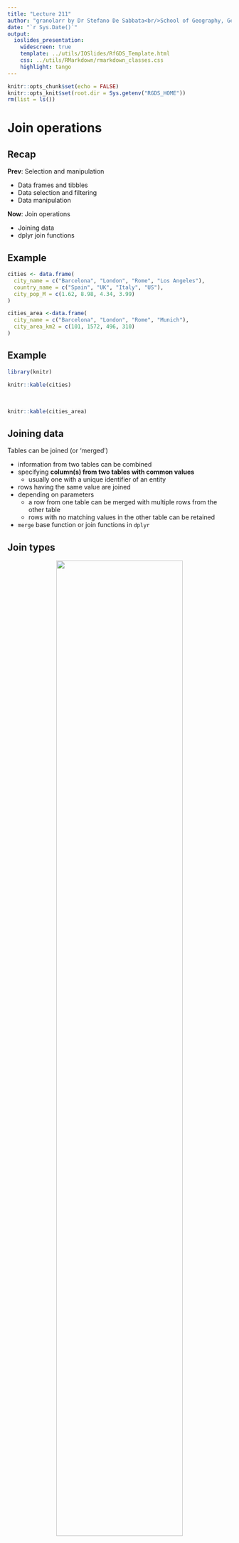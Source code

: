 ```yaml
---
title: "Lecture 211"
author: "granolarr by Dr Stefano De Sabbata<br/>School of Geography, Geology, and the Env.<br/>University of Leicester<br/><a href=\"https://github.com/r-for-geographic-data-science/granolarr\">github.com/sdesabbata/r-for-geographic-data-science</a><br/><a href=\"mailto:s.desabbata@le.ac.uk\">s.desabbata&commat;le.ac.uk</a> &vert; <a href=\"https://twitter.com/maps4thought\">&commat;maps4thought</a><br/>text licensed under <a href=\"https://creativecommons.org/licenses/by-sa/4.0/\">CC BY-SA 4.0</a>, code licensed under <a href=\"https://www.gnu.org/licenses/gpl-3.0.html\">GNU GPL v3.0</a>"
date: "`r Sys.Date()`"
output:
  ioslides_presentation:
    widescreen: true
    template: ../utils/IOSlides/RfGDS_Template.html
    css: ../utils/RMarkdown/rmarkdown_classes.css
    highlight: tango
---
```


```r
knitr::opts_chunk$set(echo = FALSE)
knitr::opts_knit$set(root.dir = Sys.getenv("RGDS_HOME"))
rm(list = ls())
```



# Join operations



## Recap

**Prev**: Selection and manipulation

- Data frames and tibbles
- Data selection and filtering
- Data manipulation

**Now**: Join operations

- Joining data
- dplyr join functions


## Example

```r
cities <- data.frame(
  city_name = c("Barcelona", "London", "Rome", "Los Angeles"),
  country_name = c("Spain", "UK", "Italy", "US"),
  city_pop_M = c(1.62, 8.98, 4.34, 3.99)
)

cities_area <-data.frame(
  city_name = c("Barcelona", "London", "Rome", "Munich"),
  city_area_km2 = c(101, 1572, 496, 310)
)
```

## Example

```r
library(knitr)

knitr::kable(cities)
```

<br/>

```r
knitr::kable(cities_area)
```





## Joining data

Tables can be joined (or 'merged')

- information from two tables can be combined
- specifying **column(s) from two tables with common values**
    - usually one with a unique identifier of an entity
- rows having the same value are joined
- depending on parameters
    - a row from one table can be merged with multiple rows from the other table
    - rows with no matching values in the other table can be retained
- `merge` base function or join functions in `dplyr`



## Join types

<center>
 ![](images/joins.png){width=75%}

<center>



## dplyr joins

`dplyr` provides [a series of join verbs](https://dplyr.tidyverse.org/reference/join.html)

- **Mutating joins**
  - `inner_join`: inner join
  - `left_join`: left join
  - `right_join`: right join
  - `full_join`: full join
- **Nesting joins**
  - `nest_join`: all rows columns from left table, plus a column of tibbles with matching from right
- **Filtering joins** (keep only columns from left)
  - `semi_join`: , rows from left where match with right
  - `anti_join`: rows from left where no match with right


```r
library(tidyverse)
```


## dplyr::full_join

- `full_join` combines all the available data

```r
dplyr::full_join(
  # first argument, left table
  # second argument, right table
  cities, cities_area, 
  # specify which column to be matched
  by = c("city_name" = "city_name")
  )
```
```r
cities %>% 
  dplyr::full_join(cities_area) %>%
  knitr::kable()
```


## Pipes and shorthands

When using (all) join verbs in `dplyr`

```r
# using pipe, left table is "coming down the pipe"
cities %>% 
  dplyr::full_join(cities_area, by = c("city_name" = "city_name"))

# if no columns specified, columns with the same name are matched
cities %>% 
  dplyr::full_join(cities_area)
```
```r
cities %>% 
  dplyr::full_join(cities_area) %>%
  knitr::kable()
```



## dplyr::left_join

- keeps all the data from the **left** table
  - first argument or *"coming down the pipe"*
- rows from the right table without a match are dropped
  - second argument (or first when using *pipes*)

```r
cities %>% 
  dplyr::left_join(cities_area)
```
```r
cities %>% 
  dplyr::left_join(cities_area) %>%
  knitr::kable()
```



## dplyr::right_join

- keeps all the data from the **right** table
  - second argument (or first when using *pipes*)
- rows from the left table without a match are dropped
  - first argument or *"coming down the pipe"*

```r
cities %>% 
  dplyr::right_join(cities_area)
```
```r
cities %>% 
  dplyr::right_join(cities_area) %>%
  knitr::kable()
```




## dplyr::inner_join

- keeps only rows that have a match in **both** tables
- rows without a match either way are dropped

```r
cities %>% 
  dplyr::inner_join(cities_area)
```
```r
cities %>% 
  dplyr::inner_join(cities_area) %>%
  knitr::kable()
```



## dplyr::semi_join and anti_join

```r
cities %>% 
  dplyr::semi_join(cities_area)
```
```r
cities %>% 
  dplyr::semi_join(cities_area) %>%
  knitr::kable()
```

<br/>

```r
cities %>% 
  dplyr::anti_join(cities_area)
```
```r
cities %>% 
  dplyr::anti_join(cities_area) %>%
  knitr::kable()
```



## Summary

Join operations

- Joining data
- dplyr join functions

**Next**: Tidy-up your data

- Wide and long data
- Re-shape data
- Handle missing values

```r
rm(list = ls())
```
